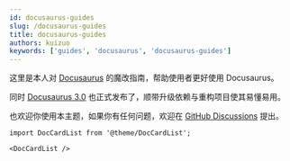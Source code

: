```yaml
---
id: docusaurus-guides
slug: /docusaurus-guides
title: docusaurus-guides
authors: kuizuo
keywords: ['guides', 'docusaurus', 'docusaurus-guides']
---
```


这里是本人对 [Docusaurus](https://docusaurus.io/) 的魔改指南，帮助使用者更好使用 Docusaurus。

同时 [Docusaurus 3.0](https://docusaurus.io/zh-CN/blog/releases/3.0) 也正式发布了，顺带升级依赖与重构项目使其易懂易用。

也欢迎你使用本主题，如果你有任何问题，欢迎在 [GitHub Discussions](https://github.com/kuizuo/blog/discussions) 提出。

```mdx-code-block
import DocCardList from '@theme/DocCardList';

<DocCardList />
```
